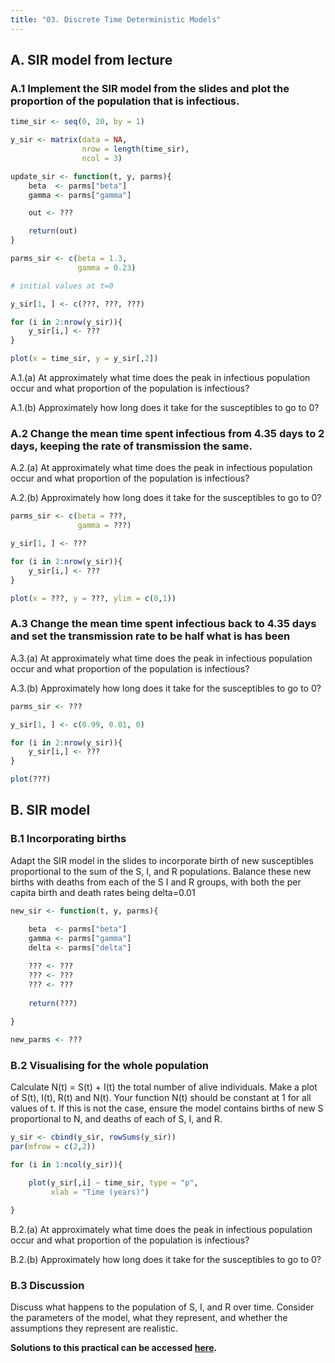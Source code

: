 ```yaml
---
title: "03. Discrete Time Deterministic Models"
---
```


## A. SIR model from lecture

### A.1 Implement the SIR model from the slides and plot the proportion of the population that is infectious.

```r
time_sir <- seq(0, 20, by = 1)

y_sir <- matrix(data = NA,
                nrow = length(time_sir),
                ncol = 3)

update_sir <- function(t, y, parms){
    beta  <- parms["beta"]
    gamma <- parms["gamma"]

    out <- ???

    return(out)
}

parms_sir <- c(beta = 1.3,
               gamma = 0.23)

# initial values at t=0

y_sir[1, ] <- c(???, ???, ???)

for (i in 2:nrow(y_sir)){
    y_sir[i,] <- ???
}

plot(x = time_sir, y = y_sir[,2])
```

A.1.(a) At approximately what time does the peak in infectious population occur and what proportion of the population is infectious?

A.1.(b) Approximately how long does it take for the susceptibles to go to 0?

### A.2 Change the mean time spent infectious from 4.35 days to 2 days, keeping the rate of transmission the same.

A.2.(a) At approximately what time does the peak in infectious population occur and what proportion of the population is infectious?

A.2.(b) Approximately how long does it take for the susceptibles to go to 0?

```r
parms_sir <- c(beta = ???,
               gamma = ???)

y_sir[1, ] <- ???

for (i in 2:nrow(y_sir)){
    y_sir[i,] <- ???
}

plot(x = ???, y = ???, ylim = c(0,1))
```

### A.3 Change the mean time spent infectious back to 4.35 days and set the transmission rate to be half what is has been

A.3.(a) At approximately what time does the peak in infectious population occur and what proportion of the population is infectious?

A.3.(b) Approximately how long does it take for the susceptibles to go to 0?

```r
parms_sir <- ???

y_sir[1, ] <- c(0.99, 0.01, 0)

for (i in 2:nrow(y_sir)){
    y_sir[i,] <- ???
}

plot(???)
```

## B. SIR model

### B.1 Incorporating births

Adapt the SIR model in the slides to incorporate birth of new susceptibles proportional to the sum of the S, I, and R populations. Balance these new births with deaths from each of the S I and R groups, with both the per capita birth and death rates being delta=0.01

```r
new_sir <- function(t, y, parms){
	
    beta  <- parms["beta"]
    gamma <- parms["gamma"]
    delta <- parms["delta"]

    ??? <- ???
    ??? <- ???
    ??? <- ???    
    	
    return(???)
    
}

new_parms <- ???
```

### B.2 Visualising for the whole population

Calculate N(t) = S(t) + I(t) the total number of alive individuals. Make a plot of S(t), I(t), R(t) and N(t). Your function N(t) should be constant at 1 for all values of t. If this is not the case, ensure the model contains births of new S proportional to N, and deaths of each of S, I, and R.

```r

y_sir <- cbind(y_sir, rowSums(y_sir))
par(mfrow = c(2,2))

for (i in 1:ncol(y_sir)){

    plot(y_sir[,i] ~ time_sir, type = "p", 
         xlab = "Time (years)")

}
```

B.2.(a) At approximately what time does the peak in infectious population occur and what proportion of the population is infectious?

B.2.(b) Approximately how long does it take for the susceptibles to go to 0?

### B.3 Discussion

Discuss what happens to the population of S, I, and R over time. Consider the parameters of the model, what they represent, and whether the assumptions they represent are realistic.

**Solutions to this practical can be accessed [here](03_DiscreteDeterministic_solutions.qmd).**
